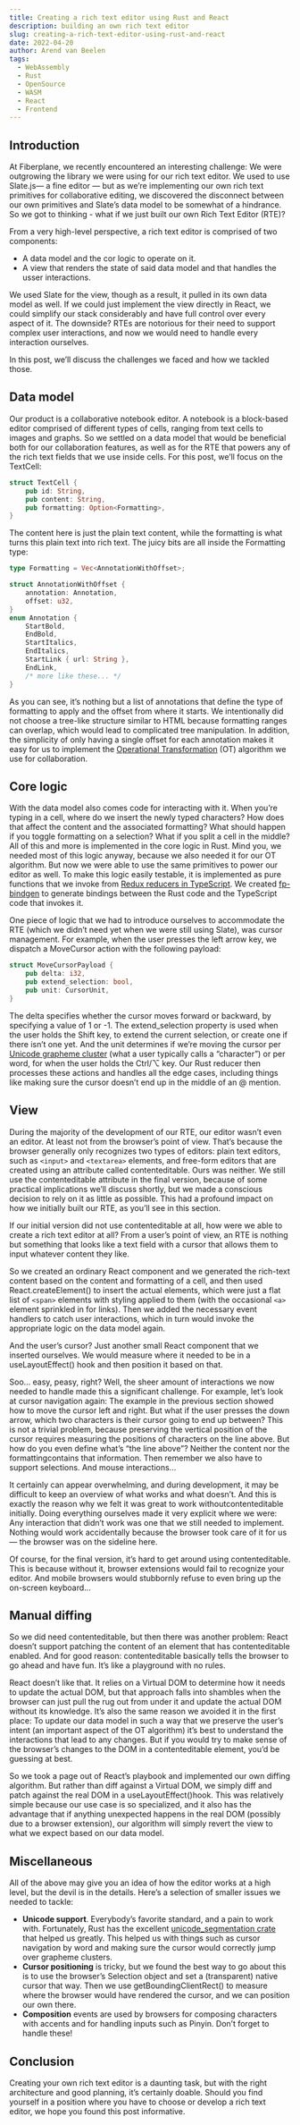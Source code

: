 ```yaml
---
title: Creating a rich text editor using Rust and React
description: building an own rich text editor
slug: creating-a-rich-text-editor-using-rust-and-react
date: 2022-04-20
author: Arend van Beelen
tags:
  - WebAssembly
  - Rust
  - OpenSource
  - WASM
  - React
  - Frontend
---
```


## Introduction
At Fiberplane, we recently encountered an interesting challenge: We were outgrowing the library we were using for our rich text editor. We used to use Slate.js— a fine editor — but as we’re implementing our own rich text primitives for collaborative editing, we discovered the disconnect between our own primitives and Slate’s data model to be somewhat of a hindrance. So we got to thinking - what if we just built our own Rich Text Editor (RTE)?

From a very high-level perspective, a rich text editor is comprised of two components:

* A data model and the cor logic to operate on it.
* A view that renders the state of said data model and that handles the usser interactions.

We used Slate for the view, though as a result, it pulled in its own data model as well. If we could just implement the view directly in React, we could simplify our stack considerably and have full control over every aspect of it. The downside? RTEs are notorious for their need to support complex user interactions, and now we would need to handle every interaction ourselves.

In this post, we’ll discuss the challenges we faced and how we tackled those.

## Data model
Our product is a collaborative notebook editor. A notebook is a block-based editor comprised of different types of cells, ranging from text cells to images and graphs. So we settled on a data model that would be beneficial both for our collaboration features, as well as for the RTE that powers any of the rich text fields that we use inside cells. For this post, we’ll focus on the TextCell:

```rust
struct TextCell {
    pub id: String,
    pub content: String,
    pub formatting: Option<Formatting>,
}
```
The content here is just the plain text content, while the formatting is what turns this plain text into rich text. The juicy bits are all inside the Formatting type:

```rust
type Formatting = Vec<AnnotationWithOffset>;

struct AnnotationWithOffset {
    annotation: Annotation,
    offset: u32,
}
enum Annotation {
    StartBold,
    EndBold,
    StartItalics,
    EndItalics,
    StartLink { url: String },
    EndLink,
    /* more like these... */
}
```
As you can see, it’s nothing but a list of annotations that define the type of formatting to apply and the offset from where it starts. We intentionally did not choose a tree-like structure similar to HTML because formatting ranges can overlap, which would lead to complicated tree manipulation. In addition, the simplicity of only having a single offset for each annotation makes it easy for us to implement the [Operational Transformation](https://en.wikipedia.org/wiki/Operational_transformation) (OT) algorithm we use for collaboration.


## Core logic
With the data model also comes code for interacting with it. When you’re typing in a cell, where do we insert the newly typed characters? How does that affect the content and the associated formatting? What should happen if you toggle formatting on a selection? What if you split a cell in the middle? All of this and more is implemented in the core logic in Rust.
Mind you, we needed most of this logic anyway, because we also needed it for our OT algorithm. But now we were able to use the same primitives to power our editor as well. 
To make this logic easily testable, it is implemented as pure functions that we invoke from [Redux reducers in TypeScript](https://fiberplane.com/blog/writing-redux-reducers-in-rust). We created [fp-bindgen](https://github.com/fiberplane/fp-bindgen/) to generate bindings between the Rust code and the TypeScript code that invokes it.

One piece of logic that we had to introduce ourselves to accommodate the RTE (which we didn’t need yet when we were still using Slate), was cursor management. For example, when the user presses the left arrow key, we dispatch a MoveCursor action with the following payload:

```rust
struct MoveCursorPayload {
    pub delta: i32,
    pub extend_selection: bool,
    pub unit: CursorUnit,
}
```

The delta specifies whether the cursor moves forward or backward, by specifying a value of 1 or -1. The extend_selection property is used when the user holds the Shift key, to extend the current selection, or create one if there isn’t one yet. And the unit determines if we’re moving the cursor per [Unicode grapheme cluster](https://www.unicode.org/reports/tr29/#Grapheme_Cluster_Boundaries) (what a user typically calls a “character”) or per word, for when the user holds the Ctrl/⌥ key. Our Rust reducer then processes these actions and handles all the edge cases, including things like making sure the cursor doesn’t end up in the middle of an @ mention.

## View 
During the majority of the development of our RTE, our editor wasn’t even an editor. At least not from the browser’s point of view. That’s because the browser generally only recognizes two types of editors: plain text editors, such as `<input>` and `<textarea>` elements, and free-form editors that are created using an attribute called contenteditable. Ours was neither. We still use the contenteditable attribute in the final version, because of some practical implications we’ll discuss shortly, but we made a conscious decision to rely on it as little as possible. This had a profound impact on how we initially built our RTE, as you’ll see in this section.

If our initial version did not use contenteditable at all, how were we able to create a rich text editor at all? From a user’s point of view, an RTE is nothing but something that looks like a text field with a cursor that allows them to input whatever content they like.

So we created an ordinary React component and we generated the rich-text content based on the content and formatting of a cell, and then used React.createElement() to insert the actual elements, which were just a flat list of `<span>` elements with styling applied to them (with the occasional `<a>` element sprinkled in for links). Then we added the necessary event handlers to catch user interactions, which in turn would invoke the appropriate logic on the data model again.

And the user’s cursor? Just another small React component that we inserted ourselves. We would measure where it needed to be in a useLayoutEffect() hook and then position it based on that.

Soo... easy, peasy, right? Well, the sheer amount of interactions we now needed to handle made this a significant challenge. For example, let’s look at cursor navigation again: The example in the previous section showed how to move the cursor left and right. But what if the user presses the down arrow, which two characters is their cursor going to end up between? This is not a trivial problem, because preserving the vertical position of the cursor requires measuring the positions of characters on the line above. But how do you even define what’s “the line above”? Neither the content nor the formattingcontains that information. Then remember we also have to support selections. And mouse interactions...

It certainly can appear overwhelming, and during development, it may be difficult to keep an overview of what works and what doesn’t. And this is exactly the reason why we felt it was great to work withoutcontenteditable initially. Doing everything ourselves made it very explicit where we were: Any interaction that didn’t work was one that we still needed to implement. Nothing would work accidentally because the browser took care of it for us — the browser was on the sideline here.

Of course, for the final version, it’s hard to get around using contenteditable. This is because without it, browser extensions would fail to recognize your editor. And mobile browsers would stubbornly refuse to even bring up the on-screen keyboard...



## Manual diffing
So we did need contenteditable, but then there was another problem: React doesn’t support patching the content of an element that has contenteditable enabled. And for good reason: contenteditable basically tells the browser to go ahead and have fun. It’s like a playground with no rules.

React doesn’t like that. It relies on a Virtual DOM to determine how it needs to update the actual DOM, but that approach falls into shambles when the browser can just pull the rug out from under it and update the actual DOM without its knowledge. It’s also the same reason we avoided it in the first place: To update our data model in such a way that we preserve the user’s intent (an important aspect of the OT algorithm) it’s best to understand the interactions that lead to any changes. But if you would try to make sense of the browser’s changes to the DOM in a contenteditable element, you’d be guessing at best.

So we took a page out of React’s playbook and implemented our own diffing algorithm. But rather than diff against a Virtual DOM, we simply diff and patch against the real DOM in a useLayoutEffect()hook. This was relatively simple because our use case is so specialized, and it also has the advantage that if anything unexpected happens in the real DOM (possibly due to a browser extension), our algorithm will simply revert the view to what we expect based on our data model.

## Miscellaneous
All of the above may give you an idea of how the editor works at a high level, but the devil is in the details. Here’s a selection of smaller issues we needed to tackle:

* **Unicode support**. Everybody’s favorite standard, and a pain to work with. Fortunately, Rust has the excellent [unicode_segmentation crate](https://crates.io/crates/unicode-segmentation) that helped us greatly. This helped us with things such as cursor navigation by word and making sure the cursor would correctly jump over grapheme clusters.
* **Cursor positioning** is tricky, but we found the best way to go about this is to use the browser’s Selection object and set a (transparent) native cursor that way. Then we use getBoundingClientRect() to measure where the browser would have rendered the cursor, and we can position our own there.
* **Composition** events are used by browsers for composing characters with accents and for handling inputs such as Pinyin. Don’t forget to handle these!

## Conclusion
Creating your own rich text editor is a daunting task, but with the right architecture and good planning, it’s certainly doable. Should you find yourself in a position where you have to choose or develop a rich text editor, we hope you found this post informative.

